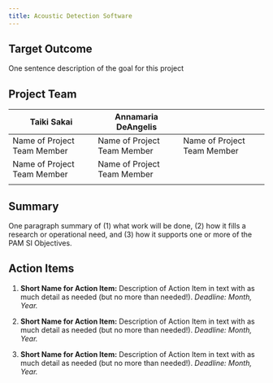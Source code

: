 ```yaml
---
title: Acoustic Detection Software
---
```


## Target Outcome

One sentence description of the goal for this project

## Project Team

| Taiki Sakai                | Annamaria DeAngelis               |                             |
|-----------------------------|-----------------------------|-----------------------------|
| Name of Project Team Member | Name of Project Team Member | Name of Project Team Member |
| Name of Project Team Member | Name of Project Team Member |                             |
|                             |                             |                             |

## Summary

One paragraph summary of (1) what work will be done, (2) how it fills a research or operational need, and (3) how it supports one or more of the PAM SI Objectives.

## Action Items

1.  **Short Name for Action Item:** Description of Action Item in text with as much detail as needed (but no more than needed!). *Deadline: Month, Year.*

2.  **Short Name for Action Item:** Description of Action Item in text with as much detail as needed (but no more than needed!). *Deadline: Month, Year.*

3.  **Short Name for Action Item:** Description of Action Item in text with as much detail as needed (but no more than needed!). *Deadline: Month, Year.*
